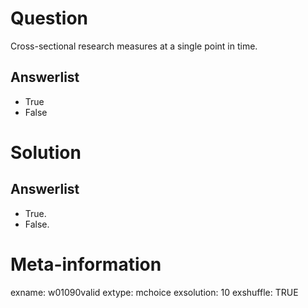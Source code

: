 Question
========
Cross-sectional research measures at a single point in time.

Answerlist
----------
* True
* False


Solution
========

Answerlist
----------
* True.
* False.


Meta-information
================
exname: w01090valid
extype: mchoice
exsolution: 10
exshuffle: TRUE